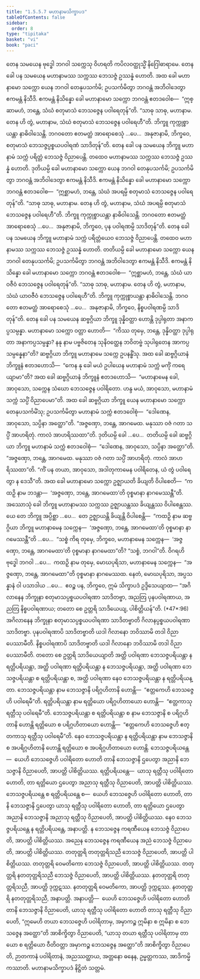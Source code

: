 ```yaml
---
title: "1.5.5.7 မဟာနာမသိက္ခာပဒ"
tableOfContents: false
sidebar:
  order: 8
type: "tipitaka"
basket: "vi"
book: "paci"
---
```



<DynamicBreadcrumb />

<Division number="303" book="paci">

<Paragraph number="964" book="paci">
တေန သမယေန ဗုဒ္ဓေါ ဘဂဝါ သက္ကေသု ဝိဟရတိ ကပိလဝတ္ထုသ္မိံ နိဂြေါဓာရာမေ. တေန ခေါ ပန သမယေန မဟာနာမဿ သက္ကဿ ဘေသဇ္ဇံ ဥဿန္နံ ဟောတိ. အထ ခေါ မဟာနာမော သက္ကော ယေန ဘဂဝါ တေနုပသင်္ကမိ; ဥပသင်္ကမိတွာ ဘဂဝန္တံ အဘိဝါဒေတွာ ဧကမန္တံ နိသီဒိ. ဧကမန္တံ နိသိန္နော ခေါ မဟာနာမော သက္ကော ဘဂဝန္တံ ဧတဒဝေါစ—  “ဣစ္ဆာမဟံ, ဘန္တေ, သံဃံ စတုမာသံ ဘေသဇ္ဇေန ပဝါရေတုန်”တိ. “သာဓု သာဓု, မဟာနာမ. တေန ဟိ တွံ, မဟာနာမ, သံဃံ စတုမာသံ ဘေသဇ္ဇေန ပဝါရေဟီ”တိ. ဘိက္ခူ ကုက္ကုစ္စာယန္တာ နာဓိဝါသေန္တိ. ဘဂဝတော ဧတမတ္ထံ အာရောစေသုံ …ပေ…  အနုဇာနာမိ, ဘိက္ခဝေ, စတုမာသံ ဘေသဇ္ဇပ္ပစ္စယပဝါရဏံ သာဒိတုန်”တိ.
</Paragraph>

</Division>
<Division number="304" book="paci">

<Paragraph number="965" book="paci">
တေန ခေါ ပန သမယေန ဘိက္ခူ မဟာနာမံ သက္ကံ ပရိတ္တံ ဘေသဇ္ဇံ ဝိညာပေန္တိ. တထေဝ မဟာနာမဿ သက္ကဿ ဘေသဇ္ဇံ ဥဿန္နံ ဟောတိ. ဒုတိယမ္ပိ ခေါ မဟာနာမော သက္ကော ယေန ဘဂဝါ တေနုပသင်္ကမိ; ဥပသင်္ကမိတွာ ဘဂဝန္တံ အဘိဝါဒေတွာ ဧကမန္တံ နိသီဒိ. ဧကမန္တံ နိသိန္နော ခေါ မဟာနာမော သက္ကော ဘဂဝန္တံ ဧတဒဝေါစ—  “ဣစ္ဆာမဟံ, ဘန္တေ, သံဃံ အပရမ္ပိ စတုမာသံ ဘေသဇ္ဇေန ပဝါရေတုန်”တိ. “သာဓု သာဓု, မဟာနာမ. တေန ဟိ တွံ, မဟာနာမ, သံဃံ အပရမ္ပိ စတုမာသံ ဘေသဇ္ဇေန ပဝါရေဟီ”တိ. ဘိက္ခူ ကုက္ကုစ္စာယန္တာ နာဓိဝါသေန္တိ. ဘဂဝတော ဧတမတ္ထံ အာရောစေသုံ …ပေ…  အနုဇာနာမိ, ဘိက္ခဝေ, ပုန ပဝါရဏမ္ပိ သာဒိတုန်”တိ.
</Paragraph>

</Division>
<Division number="305" book="paci">

<Paragraph number="966" book="paci">
တေန ခေါ ပန သမယေန ဘိက္ခူ မဟာနာမံ သက္ကံ ပရိတ္တံယေဝ ဘေသဇ္ဇံ ဝိညာပေန္တိ. တထေဝ မဟာနာမဿ သက္ကဿ ဘေသဇ္ဇံ ဥဿန္နံ ဟောတိ. တတိယမ္ပိ ခေါ မဟာနာမော သက္ကော ယေန ဘဂဝါ တေနုပသင်္ကမိ; ဥပသင်္ကမိတွာ ဘဂဝန္တံ အဘိဝါဒေတွာ ဧကမန္တံ နိသီဒိ. ဧကမန္တံ နိသိန္နော ခေါ မဟာနာမော သက္ကော ဘဂဝန္တံ ဧတဒဝေါစ—  “ဣစ္ဆာမဟံ, ဘန္တေ, သံဃံ ယာဝဇီဝံ ဘေသဇ္ဇေန ပဝါရေတုန်”တိ. “သာဓု သာဓု, မဟာနာမ. တေန ဟိ တွံ, မဟာနာမ, သံဃံ ယာဝဇီဝံ ဘေသဇ္ဇေန ပဝါရေဟီ”တိ. ဘိက္ခူ ကုက္ကုစ္စာယန္တာ နာဓိဝါသေန္တိ. ဘဂဝတော ဧတမတ္ထံ အာရောစေသုံ …ပေ…  အနုဇာနာမိ, ဘိက္ခဝေ, နိစ္စပဝါရဏမ္ပိ သာဒိတုန်”တိ.
</Paragraph>

<Paragraph number="967" book="paci">
တေန ခေါ ပန သမယေန ဆဗ္ဗဂ္ဂိယာ ဘိက္ခူ ဒုန္နိဝတ္ထာ ဟောန္တိ ဒုပ္ပါရုတာ အနာကပ္ပသမ္ပန္နာ. မဟာနာမော သက္ကော ဝတ္တာ ဟောတိ—  “ကိဿ တုမှေ, ဘန္တေ, ဒုန္နိဝတ္ထာ ဒုပ္ပါရုတာ အနာကပ္ပသမ္ပန္နာ? နနု နာမ ပဗ္ဗဇိတေန သုနိဝတ္ထေန ဘဝိတဗ္ဗံ သုပါရုတေန အာကပ္ပသမ္ပန္နေနာ”တိ? ဆဗ္ဗဂ္ဂိယာ ဘိက္ခူ မဟာနာမေ သက္ကေ ဥပနန္ဓိံသု. အထ ခေါ ဆဗ္ဗဂ္ဂိယာနံ ဘိက္ခူနံ ဧတဒဟောသိ—  “ကေန နု ခေါ မယံ ဥပါယေန မဟာနာမံ သက္ကံ မင်္ကုံ ကရေယျာမာ”တိ? အထ ခေါ ဆဗ္ဗဂ္ဂိယာနံ ဘိက္ခူနံ ဧတဒဟောသိ—  “မဟာနာမေန ခေါ, အာဝုသော, သက္ကေန သံဃော ဘေသဇ္ဇေန ပဝါရိတော. ဟန္ဒ မယံ, အာဝုသော, မဟာနာမံ သက္ကံ သပ္ပိံ ဝိညာပေမာ”တိ. အထ ခေါ ဆဗ္ဗဂ္ဂိယာ ဘိက္ခူ ယေန မဟာနာမော သက္ကော တေနုပသင်္ကမိံသု; ဥပသင်္ကမိတွာ မဟာနာမံ သက္ကံ ဧတဒဝေါစုံ—  “ဒေါဏေန, အာဝုသော, သပ္ပိနာ အတ္ထော”တိ. “အဇ္ဇဏှော, ဘန္တေ, အာဂမေထ. မနုဿာ ဝဇံ ဂတာ သပ္ပိံ အာဟရိတုံ. ကာလံ အာဟရိဿထာ”တိ.
</Paragraph>

<Paragraph number="968" book="paci">
ဒုတိယမ္ပိ ခေါ …ပေ…  တတိယမ္ပိ ခေါ ဆဗ္ဗဂ္ဂိယာ ဘိက္ခူ မဟာနာမံ သက္ကံ ဧတဒဝေါစုံ—  “ဒေါဏေန, အာဝုသော, သပ္ပိနာ အတ္ထော”တိ. “အဇ္ဇဏှော, ဘန္တေ, အာဂမေထ. မနုဿာ ဝဇံ ဂတာ သပ္ပိံ အာဟရိတုံ. ကာလံ အာဟရိဿထာ”တိ. “ကိံ ပန တယာ, အာဝုသော, အဒါတုကာမေန ပဝါရိတေန, ယံ တွံ ပဝါရေတွာ န ဒေသီ”တိ. အထ ခေါ မဟာနာမော သက္ကော ဥဇ္ဈာယတိ ခိယျတိ ဝိပါစေတိ—  “ကထဉှိ နာမ ဘဒန္တာ—  ‘အဇ္ဇဏှော, ဘန္တေ, အာဂမေထာ’တိ ဝုစ္စမာနာ နာဂမေဿန္တီ”တိ.
</Paragraph>

<Paragraph number="969" book="paci">
အဿောသုံ ခေါ ဘိက္ခူ မဟာနာမဿ သက္ကဿ ဥဇ္ဈာယန္တဿ ခိယျန္တဿ ဝိပါစေန္တဿ. ယေ တေ ဘိက္ခူ အပ္ပိစ္ဆာ …ပေ…  တေ ဥဇ္ဈာယန္တိ ခိယျန္တိ ဝိပါစေန္တိ—  “ကထဉှိ နာမ ဆဗ္ဗဂ္ဂိယာ ဘိက္ခူ မဟာနာမေန သက္ကေန—  ‘အဇ္ဇဏှော, ဘန္တေ, အာဂမေထာ’တိ ဝုစ္စမာနာ နာဂမေဿန္တီ”တိ …ပေ…  “သစ္စံ ကိရ တုမှေ, ဘိက္ခဝေ, မဟာနာမေန သက္ကေန—  ‘အဇ္ဇဏှော, ဘန္တေ, အာဂမေထာ’တိ ဝုစ္စမာနာ နာဂမေထာ”တိ? “သစ္စံ, ဘဂဝါ”တိ. ဝိဂရဟိ ဗုဒ္ဓေါ ဘဂဝါ …ပေ…  ကထဉှိ နာမ တုမှေ, မောဃပုရိသာ, မဟာနာမေန သက္ကေန—  “အဇ္ဇဏှော, ဘန္တေ, အာဂမေထာ”တိ ဝုစ္စမာနာ နာဂမေဿထ. နေတံ, မောဃပုရိသာ, အပ္ပသန္နာနံ ဝါ ပသာဒါယ …ပေ…  ဧဝဉ္စ ပန, ဘိက္ခဝေ, ဣမံ သိက္ခာပဒံ ဥဒ္ဒိသေယျာထ—
</Paragraph>

</Division>
<Division number="306" book="paci">

<Paragraph number="970" book="paci">
<Emphasis>“အဂိလာနေန ဘိက္ခုနာ စတုမာသပ္ပစ္စယပဝါရဏာ သာဒိတဗ္ဗာ</Emphasis>, <Emphasis>အညတြ ပုနပဝါရဏာယ, အညတြ နိစ္စပဝါရဏာယ; တတော စေ ဥတ္တရိ သာဒိယေယျ, ပါစိတ္တိယန်”</Emphasis>တိ. (*47*:<Emphasis>96</Emphasis>)
</Paragraph>

</Division>
<Division number="307" book="paci">

<Paragraph number="971" book="paci">
<Emphasis>အဂိလာနေန ဘိက္ခုနာ စတုမာသပ္ပစ္စယပဝါရဏာ သာဒိတဗ္ဗာ</Emphasis>တိ ဂိလာနပ္ပစ္စယပဝါရဏာ သာဒိတဗ္ဗာ.
</Paragraph>

<Paragraph number="972" book="paci">
<Emphasis>ပုနပဝါရဏာပိ သာဒိတဗ္ဗာ</Emphasis>တိ ယဒါ ဂိလာနော ဘဝိဿာမိ တဒါ ဝိညာပေဿာမီတိ.
</Paragraph>

<Paragraph number="973" book="paci">
<Emphasis>နိစ္စပဝါရဏာပိ သာဒိတဗ္ဗာ</Emphasis>တိ ယဒါ ဂိလာနော ဘဝိဿာမိ တဒါ ဝိညာပေဿာမီတိ.
</Paragraph>

<Paragraph number="974" book="paci">
<Emphasis>တတော စေ ဥတ္တရိ သာဒိယေယျာ</Emphasis>တိ အတ္ထိ ပဝါရဏာ ဘေသဇ္ဇပရိယန္တာ န ရတ္တိပရိယန္တာ, အတ္ထိ ပဝါရဏာ ရတ္တိပရိယန္တာ န ဘေသဇ္ဇပရိယန္တာ, အတ္ထိ ပဝါရဏာ ဘေသဇ္ဇပရိယန္တာ စ ရတ္တိပရိယန္တာ စ, အတ္ထိ ပဝါရဏာ နေဝ ဘေသဇ္ဇပရိယန္တာ န ရတ္တိပရိယန္တာ.
</Paragraph>

<Paragraph number="975" book="paci">
<Emphasis>ဘေသဇ္ဇပရိယန္တာ</Emphasis> နာမ ဘေသဇ္ဇာနိ ပရိဂ္ဂဟိတာနိ ဟောန္တိ—  “ဧတ္တကေဟိ ဘေသဇ္ဇေဟိ ပဝါရေမီ”တိ. <Emphasis>ရတ္တိပရိယန္တာ</Emphasis> နာမ ရတ္တိယော ပရိဂ္ဂဟိတာယော ဟောန္တိ—  “ဧတ္တကာသု ရတ္တီသု ပဝါရေမီ”တိ. <Emphasis>ဘေသဇ္ဇပရိယန္တာ စ ရတ္တိပရိယန္တာ စ</Emphasis> နာမ ဘေသဇ္ဇာနိ စ ပရိဂ္ဂဟိတာနိ ဟောန္တိ ရတ္တိယော စ ပရိဂ္ဂဟိတာယော ဟောန္တိ—  “ဧတ္တကေဟိ ဘေသဇ္ဇေဟိ ဧတ္တကာသု ရတ္တီသု ပဝါရေမီ”တိ. <Emphasis>နေဝ ဘေသဇ္ဇပရိယန္တာ န ရတ္တိပရိယန္တာ</Emphasis> နာမ ဘေသဇ္ဇာနိ စ အပရိဂ္ဂဟိတာနိ ဟောန္တိ ရတ္တိယော စ အပရိဂ္ဂဟိတာယော ဟောန္တိ.
</Paragraph>

</Division>
<Division number="308" book="paci">

<Paragraph number="976" book="paci">
ဘေသဇ္ဇပရိယန္တေ—  ယေဟိ ဘေသဇ္ဇေဟိ ပဝါရိတော ဟောတိ တာနိ ဘေသဇ္ဇာနိ ဌပေတွာ အညာနိ ဘေသဇ္ဇာနိ ဝိညာပေတိ, အာပတ္တိ ပါစိတ္တိယဿ. ရတ္တိပရိယန္တေ—  ယာသု ရတ္တီသု ပဝါရိတော ဟောတိ, တာ ရတ္တိယော ဌပေတွာ အညာသု ရတ္တီသု ဝိညာပေတိ, အာပတ္တိ ပါစိတ္တိယဿ. ဘေသဇ္ဇပရိယန္တေ စ ရတ္တိပရိယန္တေ စ—  ယေဟိ ဘေသဇ္ဇေဟိ ပဝါရိတော ဟောတိ, တာနိ ဘေသဇ္ဇာနိ ဌပေတွာ ယာသု ရတ္တီသု ပဝါရိတော ဟောတိ, တာ ရတ္တိယော ဌပေတွာ အညာနိ ဘေသဇ္ဇာနိ အညာသု ရတ္တီသု ဝိညာပေတိ, အာပတ္တိ ပါစိတ္တိယဿ. နေဝ ဘေသဇ္ဇပရိယန္တေ န ရတ္တိပရိယန္တေ, အနာပတ္တိ.
</Paragraph>

</Division>
<Division number="309" book="paci">

<Paragraph number="977" book="paci">
န ဘေသဇ္ဇေန ကရဏီယေန ဘေသဇ္ဇံ ဝိညာပေတိ, အာပတ္တိ ပါစိတ္တိယဿ. အညေန ဘေသဇ္ဇေန ကရဏီယေန အညံ ဘေသဇ္ဇံ ဝိညာပေတိ, အာပတ္တိ ပါစိတ္တိယဿ. တတုတ္တရိ တတုတ္တရိသညီ ဘေသဇ္ဇံ ဝိညာပေတိ, အာပတ္တိ ပါစိတ္တိယဿ. တတုတ္တရိ ဝေမတိကော ဘေသဇ္ဇံ ဝိညာပေတိ, အာပတ္တိ ပါစိတ္တိယဿ. တတုတ္တရိ နတတုတ္တရိသညီ ဘေသဇ္ဇံ ဝိညာပေတိ, အာပတ္တိ ပါစိတ္တိယဿ.
</Paragraph>

<Paragraph number="978" book="paci">
နတတုတ္တရိ တတုတ္တရိသညီ, အာပတ္တိ ဒုက္ကဋဿ. နတတုတ္တရိ ဝေမတိကော, အာပတ္တိ ဒုက္ကဋဿ. နတတုတ္တရိ နတတုတ္တရိသညီ, အနာပတ္တိ.
</Paragraph>

</Division>
<Division number="310" book="paci">

<Paragraph number="979" book="paci">
အနာပတ္တိ—  ယေဟိ ဘေသဇ္ဇေဟိ ပဝါရိတော ဟောတိ တာနိ ဘေသဇ္ဇာနိ ဝိညာပေတိ, ယာသု ရတ္တီသု ပဝါရိတော ဟောတိ တာသု ရတ္တီသု ဝိညာပေတိ, “ဣမေဟိ တယာ ဘေသဇ္ဇေဟိ ပဝါရိတာမှ, အမှာကဉ္စ ဣမိနာ စ ဣမိနာ စ ဘေသဇ္ဇေန အတ္ထော”တိ အာစိက္ခိတွာ ဝိညာပေတိ, “ယာသု တယာ ရတ္တီသု ပဝါရိတာမှ တာယော စ ရတ္တိယော ဝီတိဝတ္တာ အမှာကဉ္စ ဘေသဇ္ဇေန အတ္ထော”တိ အာစိက္ခိတွာ ဝိညာပေတိ, ဉာတကာနံ ပဝါရိတာနံ, အညဿတ္ထာယ, အတ္တနော ဓနေန, ဥမ္မတ္တကဿ, အာဒိကမ္မိကဿာတိ.

</Paragraph>
</Division>

<Paragraph number="980" type="center" book="paci">
မဟာနာမသိက္ခာပဒံ နိဋ္ဌိတံ သတ္တမံ.
</Paragraph>